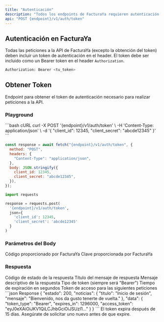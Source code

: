 ```yaml
---
title: "Autenticación"
description: "Todos los endpoints de FacturaYa requieren autenticación mediante Bearer Token"
api: "POST {endpoint}/v1/auth/token"
---
```


## Autenticación en FacturaYa

Todas las peticiones a la API de FacturaYa (excepto la obtención del token) deben incluir un token de autenticación en el header. El token debe ser incluido como un Bearer token en el header `Authorization`.

```bash
Authorization: Bearer <tu_token>
```

## Obtener Token

Endpoint para obtener el token de autenticación necesario para realizar peticiones a la API.

### Playground

<RequestExample>
  ```bash cURL
  curl -X POST '{endpoint}/v1/auth/token' \
    -H 'Content-Type: application/json' \
    -d '{
      "client_id": 12345,
      "client_secret": "abcde12345"
    }'
  ```

```javascript Node.js
const response = await fetch("{endpoint}/v1/auth/token", {
  method: "POST",
  headers: {
    "Content-Type": "application/json",
  },
  body: JSON.stringify({
    client_id: 12345,
    client_secret: "abcde12345",
  }),
});
```

```python Python
import requests

response = requests.post(
  '{endpoint}/v1/auth/token',
  json={
    'client_id': 12345,
    'client_secret': 'abcde12345'
  }
)
```

</RequestExample>

### Parámetros del Body

<ParamField body="client_id" type="integer" required>
  Código proporcionado por FacturaYa
</ParamField>

<ParamField body="client_secret" type="string" required>
  Clave proporcionada por FacturaYa
</ParamField>

### Respuesta

<ResponseField name="estado" type="integer">
  Código de estado de la respuesta
</ResponseField>

<ResponseField name="noticias" type="object">
  <Expandable title="properties">
    <ResponseField name="titulo" type="string">
      Título del mensaje de respuesta
    </ResponseField>
    <ResponseField name="mensaje" type="string">
      Mensaje descriptivo de la respuesta
    </ResponseField>
  </Expandable>
</ResponseField>

<ResponseField name="data" type="object">
  <Expandable title="properties">
    <ResponseField name="token_type" type="string">
      Tipo de token (siempre será "Bearer")
    </ResponseField>
    <ResponseField name="expires_in" type="integer">
      Tiempo de expiración en segundos
    </ResponseField>
    <ResponseField name="access_token" type="string">
      Token de acceso para las siguientes peticiones
    </ResponseField>
  </Expandable>
</ResponseField>

<ResponseExample>
```json Response
{
  "estado": 200,
  "noticias": {
    "titulo": "Inicio de sesión",
    "mensaje": "Bienvenido, nos da gusto tenerte de vuelta."
  },
  "data": {
    "token_type": "Bearer",
    "expires_in": 1296000,
    "access_token": "eyJ0eXAiOiJKV1QiLCJhbGciOiJSUzI1..."
  }
}
```
</ResponseExample>

<Note>
  El token expira después de 15 días. Asegúrate de solicitar uno nuevo antes de
  que expire.
</Note>
